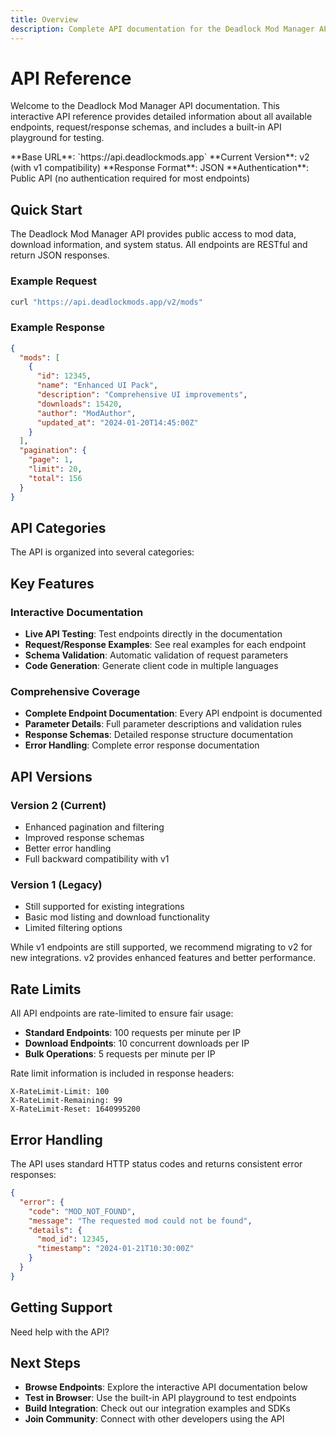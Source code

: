 ---
title: Overview
description: Complete API documentation for the Deadlock Mod Manager API
---


# API Reference

Welcome to the Deadlock Mod Manager API documentation. This interactive API reference provides detailed information about all available endpoints, request/response schemas, and includes a built-in API playground for testing.

<Callout type="info" title="API Information">
  **Base URL**: `https://api.deadlockmods.app` **Current Version**: v2 (with v1
  compatibility) **Response Format**: JSON **Authentication**: Public API (no
  authentication required for most endpoints)
</Callout>

## Quick Start

The Deadlock Mod Manager API provides public access to mod data, download information, and system status. All endpoints are RESTful and return JSON responses.

### Example Request

```bash
curl "https://api.deadlockmods.app/v2/mods"
```

### Example Response

```json
{
  "mods": [
    {
      "id": 12345,
      "name": "Enhanced UI Pack",
      "description": "Comprehensive UI improvements",
      "downloads": 15420,
      "author": "ModAuthor",
      "updated_at": "2024-01-20T14:45:00Z"
    }
  ],
  "pagination": {
    "page": 1,
    "limit": 20,
    "total": 156
  }
}
```

## API Categories

The API is organized into several categories:

<Cards>
  <Card
    title="Mods API"
    description="Browse and search mods, get detailed mod information"
    href="/docs/api/listModsV2"
  />
  <Card
    title="Downloads API"
    description="Get download links and track download statistics"
    href="/docs/api/getModDownloadsV2"
  />
  <Card
    title="Profile API"
    description="User profile sharing and analytics features"
    href="/docs/api/getProfile"
  />
  <Card
    title="System API"
    description="Health checks, version info, and system status"
    href="/docs/api/healthCheck"
  />
</Cards>

## Key Features

### Interactive Documentation

- **Live API Testing**: Test endpoints directly in the documentation
- **Request/Response Examples**: See real examples for each endpoint
- **Schema Validation**: Automatic validation of request parameters
- **Code Generation**: Generate client code in multiple languages

### Comprehensive Coverage

- **Complete Endpoint Documentation**: Every API endpoint is documented
- **Parameter Details**: Full parameter descriptions and validation rules
- **Response Schemas**: Detailed response structure documentation
- **Error Handling**: Complete error response documentation

## API Versions

### Version 2 (Current)

- Enhanced pagination and filtering
- Improved response schemas
- Better error handling
- Full backward compatibility with v1

### Version 1 (Legacy)

- Still supported for existing integrations
- Basic mod listing and download functionality
- Limited filtering options

<Callout type="warning" title="Migration Notice">
  While v1 endpoints are still supported, we recommend migrating to v2 for new
  integrations. v2 provides enhanced features and better performance.
</Callout>

## Rate Limits

All API endpoints are rate-limited to ensure fair usage:

- **Standard Endpoints**: 100 requests per minute per IP
- **Download Endpoints**: 10 concurrent downloads per IP
- **Bulk Operations**: 5 requests per minute per IP

Rate limit information is included in response headers:

```http
X-RateLimit-Limit: 100
X-RateLimit-Remaining: 99
X-RateLimit-Reset: 1640995200
```

## Error Handling

The API uses standard HTTP status codes and returns consistent error responses:

```json
{
  "error": {
    "code": "MOD_NOT_FOUND",
    "message": "The requested mod could not be found",
    "details": {
      "mod_id": 12345,
      "timestamp": "2024-01-21T10:30:00Z"
    }
  }
}
```

## Getting Support

Need help with the API?

<Cards>
  <Card
    title="Discord Community"
    description="Get help from developers and the community"
    href="https://discord.gg/WbFNt8CCr8"
  />
  <Card
    title="GitHub Issues"
    description="Report API bugs or request features"
    href="https://github.com/stormix/deadlock-modmanager/issues"
  />
  <Card
    title="Integration Guide"
    description="Detailed guide for integrating with the API"
    href="/docs/tech-guide/api-reference"
  />
</Cards>

## Next Steps

- **Browse Endpoints**: Explore the interactive API documentation below
- **Test in Browser**: Use the built-in API playground to test endpoints
- **Build Integration**: Check out our integration examples and SDKs
- **Join Community**: Connect with other developers using the API
